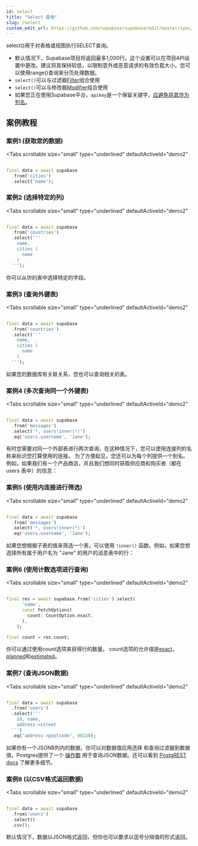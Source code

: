 ```yaml
---
id: select
title: "Select 查询"
slug: /select
custom_edit_url: https://github.com/supabase/supabase/edit/master/spec/supabase_dart_v1.yml
---
```


select()用于对表格或视图执行SELECT查询。

* 默认情况下，Supabase项目将返回最多1,000行。这个设置可以在项目API设置中更改。建议将其保持较低，以限制意外或恶意请求的有效负载大小。您可以使用range()查询来分页处理数据。
* `select()`可以与过滤器[Filter](/docs/reference/dart/using-filters)组合使用
* `select()`可以与修改器[Modifier](/docs/reference/dart/using-modifiers)组合使用
* 如果您正在使用Supabase平台，`apikey`是一个保留关键字，[应避免将其作为列名](https://github.com/supabase/supabase/issues/5465)。




## 案例教程
### 案例1 (获取您的数据)

<Tabs
  scrollable
  size="small"
  type="underlined"
  defaultActiveId="demo2"
>

<TabPanel id="demo2" label="使用方法">

```dart
                                                                              
final data = await supabase
  .from('cities')
  .select('name');
```
</TabPanel>

</Tabs>


### 案例2 (选择特定的列)

<Tabs
  scrollable
  size="small"
  type="underlined"
  defaultActiveId="demo2"
>

<TabPanel id="demo2" label="使用方法">

```dart
                                                                              
final data = await supabase
  .from('countries')
  .select('''
    name,
    cities (
      name
    )
  ''');
```
</TabPanel>

<TabPanel id="demo4" label="注意事项">

你可以从你的表中选择特定的字段。

</TabPanel>

</Tabs>


### 案例3 (查询外键表)

<Tabs
  scrollable
  size="small"
  type="underlined"
  defaultActiveId="demo2"
>

<TabPanel id="demo2" label="使用方法">

```dart
                                                                              
final data = await supabase
  .from('countries')
  .select('''
    name,
    cities (
      name
    )
  ''');
```
</TabPanel>

<TabPanel id="demo4" label="注意事项">

如果您的数据库有关联关系，您也可以查询相关的表。

</TabPanel>

</Tabs>


### 案例4 (多次查询同一个外键表)

<Tabs
  scrollable
  size="small"
  type="underlined"
  defaultActiveId="demo2"
>

<TabPanel id="demo2" label="使用方法">

```dart
                                                                              
final data = await supabase
  .from('messages')
  .select('*, users!inner(*)')
  .eq('users.username', 'Jane');
```
</TabPanel>

<TabPanel id="demo4" label="注意事项">


有时您需要对同一个外部表进行两次查询。在这种情况下，您可以使用连接列的名称来标识您打算使用的连接。
为了方便起见，您还可以为每个列提供一个别名。例如，如果我们有一个产品商店，并且我们想同时获取供应商和购买者（都在 users 表中）的信息：

</TabPanel>

</Tabs>


### 案例5 (使用内连接进行筛选)

<Tabs
  scrollable
  size="small"
  type="underlined"
  defaultActiveId="demo2"
>

<TabPanel id="demo2" label="使用方法">

```dart
                                                                              
final data = await supabase
  .from('messages')
  .select('*, users!inner(*)')
  .eq('users.username', 'Jane');
```
</TabPanel>

<TabPanel id="demo4" label="注意事项">

如果您想根据子表的值来筛选一个表，可以使用 `!inner()` 函数。例如，如果您想选择所有属于用户名为 "Jane" 的用户的消息表中的行：

</TabPanel>

</Tabs>



### 案例6 (使用计数选项进行查询)

<Tabs
  scrollable
  size="small"
  type="underlined"
  defaultActiveId="demo2"
>

<TabPanel id="demo2" label="使用方法">

```dart
                                                                              
final res = await supabase.from('cities').select(
      'name',
      const FetchOptions(
        count: CountOption.exact,
      ),
    );

final count = res.count;
```
</TabPanel>

<TabPanel id="demo4" label="注意事项">

你可以通过使用count选项来获得行的数量。
count选项的允许值是[exact](https://postgrest.org/en/stable/api.html#exact-count)，[planned](https://postgrest.org/en/stable/api.html#planned-count)和[estimated](https://postgrest.org/en/stable/api.html#estimated-count)。

</TabPanel>

</Tabs>




### 案例7 (查询JSON数据)

<Tabs
  scrollable
  size="small"
  type="underlined"
  defaultActiveId="demo2"
>

<TabPanel id="demo2" label="使用方法">

```dart
                                                                              
final data = await supabase
  .from('users')
  .select('''
    id, name,
    address->street
  ''')
  .eq('address->postcode', 90210);
```
</TabPanel>

<TabPanel id="demo4" label="注意事项">

如果你有一个JSONB列内的数据，你可以对数据值应用选择 
和查询过滤器到数据值。Postgres提供了一个 
[操作数](https://www.postgresql.org/docs/current/functions-json.html) 
用于查询JSON数据。还可以看到 
[PostgREST docs](http://postgrest.org/en/v7.0.0/api.html#json-columns) 了解更多细节。

</TabPanel>

</Tabs>


### 案例8 (以CSV格式返回数据)

<Tabs
  scrollable
  size="small"
  type="underlined"
  defaultActiveId="demo2"
>

<TabPanel id="demo2" label="使用方法">

```dart
                                                                              
final data = await supabase
  .from('users')
  .select()
  .csv();
```
</TabPanel>

<TabPanel id="demo4" label="注意事项">

默认情况下，数据以JSON格式返回，但你也可以要求以逗号分隔值的形式返回。

</TabPanel>

</Tabs>
